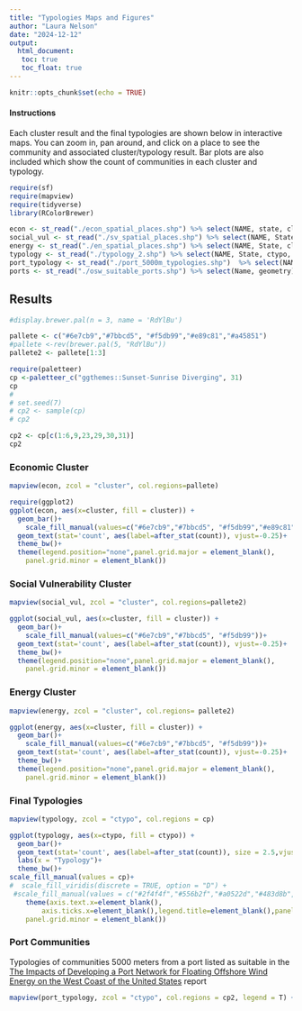 ---
title: "Typologies Maps and Figures"
author: "Laura Nelson"
date: "2024-12-12"
output: 
  html_document:
   toc: true
   toc_float: true
---

```{r setup, include=FALSE}
knitr::opts_chunk$set(echo = TRUE)
```
#### Instructions

Each cluster result and the final typologies are shown below in interactive maps. You can zoom in, pan around, and click on a place to see the community and associated cluster/typology result. Bar plots are also included which show the count of communities in each cluster and typology.
```{r message=FALSE, warning=FALSE, include=FALSE}
require(sf)
require(mapview)
require(tidyverse)
library(RColorBrewer)
```

```{r message=FALSE, warning=FALSE, include=FALSE}
econ <- st_read("./econ_spatial_places.shp") %>% select(NAME, state, cluster, geometry)
social_vul <- st_read("./sv_spatial_places.shp") %>% select(NAME, State, cluster, geometry)
energy <- st_read("./en_spatial_places.shp") %>% select(NAME, State, cluster, geometry)
typology <- st_read("./typology_2.shp") %>% select(NAME, State, ctypo, ecn_cls, en_clst, sv_clst, geometry)
port_typology <- st_read("./port_5000m_typologies.shp")  %>% select(NAME, State, ctypo, ecn_cls, en_clst, sv_clst, geometry)
ports <- st_read("./osw_suitable_ports.shp") %>% select(Name, geometry)

```

## Results
```{r message=FALSE, warning=FALSE, include=FALSE}
#display.brewer.pal(n = 3, name = 'RdYlBu')

pallete <- c("#6e7cb9","#7bbcd5", "#f5db99","#e89c81","#a45851")
#pallete <-rev(brewer.pal(5, "RdYlBu"))
pallete2 <- pallete[1:3]

require(paletteer)
cp <-paletteer_c("ggthemes::Sunset-Sunrise Diverging", 31)
cp
# 
# set.seed(7)
# cp2 <- sample(cp)
# cp2

cp2 <- cp[c(1:6,9,23,29,30,31)]
cp2
```
### Economic Cluster

```{r echo=FALSE, message=FALSE, warning=FALSE}
mapview(econ, zcol = "cluster", col.regions=pallete)
```
```{r echo=FALSE, message=FALSE, warning=FALSE}
require(ggplot2)
ggplot(econ, aes(x=cluster, fill = cluster)) + 
  geom_bar()+
    scale_fill_manual(values=c("#6e7cb9","#7bbcd5", "#f5db99","#e89c81","#a45851"))+
  geom_text(stat='count', aes(label=after_stat(count)), vjust=-0.25)+
  theme_bw()+
  theme(legend.position="none",panel.grid.major = element_blank(),
    panel.grid.minor = element_blank())

```

### Social Vulnerability Cluster

```{r echo=FALSE, message=FALSE, warning=FALSE}
mapview(social_vul, zcol = "cluster", col.regions=pallete2)
```

```{r echo=FALSE, message=FALSE, warning=FALSE}
ggplot(social_vul, aes(x=cluster, fill = cluster)) + 
  geom_bar()+
    scale_fill_manual(values=c("#6e7cb9","#7bbcd5", "#f5db99"))+
  geom_text(stat='count', aes(label=after_stat(count)), vjust=-0.25)+
  theme_bw()+
  theme(legend.position="none",panel.grid.major = element_blank(),
    panel.grid.minor = element_blank())
```

### Energy Cluster

```{r echo=FALSE, message=FALSE, warning=FALSE}
mapview(energy, zcol = "cluster", col.regions= pallete2)
```

```{r echo=FALSE, message=FALSE, warning=FALSE}
ggplot(energy, aes(x=cluster, fill = cluster)) + 
  geom_bar()+
    scale_fill_manual(values=c("#6e7cb9","#7bbcd5", "#f5db99"))+
  geom_text(stat='count', aes(label=after_stat(count)), vjust=-0.25)+
  theme_bw()+
  theme(legend.position="none",panel.grid.major = element_blank(),
    panel.grid.minor = element_blank())
```

### Final Typologies

```{r echo=FALSE, message=FALSE, warning=FALSE}
mapview(typology, zcol = "ctypo", col.regions = cp)
```

```{r echo=FALSE, message=FALSE, warning=FALSE}
ggplot(typology, aes(x=ctypo, fill = ctypo)) + 
  geom_bar()+
  geom_text(stat='count', aes(label=after_stat(count)), size = 2.5,vjust=-0.25)+
  labs(x = "Typology")+
  theme_bw()+
scale_fill_manual(values = cp)+
#  scale_fill_viridis(discrete = TRUE, option = "D") +
 #scale_fill_manual(values = c("#2f4f4f","#556b2f","#a0522d","#483d8b","#008000","#3cb371","#bc8f8f","#b8860b","#bdb76b","#000080","#20b2aa","#32cd32","#8b008b","#b03060","#ff4500","#ff8c00","#ffd700","#00ff00","#9400d3","#00fa9a","#dc143c","#00bfff","#0000ff","#adff2f","#b0c4de","#ff00ff","#6495ed","#dda0dd","#ff1493","#7b68ee","#ffa07a","#7fffd4","#ffdab9"))+
    theme(axis.text.x=element_blank(),
        axis.ticks.x=element_blank(),legend.title=element_blank(),panel.grid.major = element_blank(),
    panel.grid.minor = element_blank())

```

### Port Communities

Typologies of communities 5000 meters from a port listed as suitable in the [The Impacts of Developing a Port Network for Floating Offshore Wind Energy on the West Coast of the United States](https://www.nrel.gov/docs/fy23osti/86864.pdf) report
```{r echo=FALSE, message=FALSE, warning=FALSE}
mapview(port_typology, zcol = "ctypo", col.regions = cp2, legend = T) + mapview(ports, col.regions = "black",cex = 3, legend = F)

```